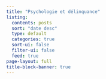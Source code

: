 ```yaml
---
title: "Psychologie et délinquance"
listing:
  contents: posts
  sort: "date desc"
  type: default
  categories: true
  sort-ui: false
  filter-ui: false
  feed: true
page-layout: full
title-block-banner: true
---
```


<a rel="me" href="https://tchafia.be/@ouriagan"></a>
<meta name="fediverse:creator" content="@ouriagan@tchafia.be">
